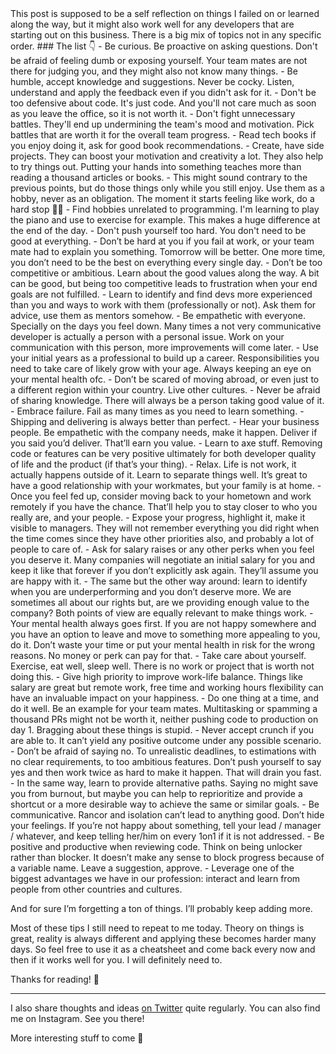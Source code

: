 
<Brief text="Just some advice I would give to my younger self today."/>
This post is supposed to be a self reflection on things I failed on or learned along the way, but it might also work well for any developers that are starting out on this business. There is a big mix of topics not in any specific order.
### The list 👇
- Be curious. Be proactive on asking questions. Don't be afraid of feeling dumb or exposing yourself. Your team mates are not there for judging you, and they might also not know many things.
- Be humble, accept knowledge and suggestions. Never be cocky. Listen, understand and apply the feedback even if you didn't ask for it.
- Don't be too defensive about code. It's just code. And you'll not care much as soon as you leave the office, so it is not worth it.
- Don't fight unnecessary battles. They'll end up undermining the team's mood and motivation. Pick battles that are worth it for the overall team progress.
- Read tech books if you enjoy doing it, ask for good book recommendations.
- Create, have side projects. They can boost your motivation and creativity a lot. They also help to try things out. Putting your hands into something teaches more than reading a thousand articles or books.
- This might sound contrary to the previous points, but do those things only while you still enjoy. Use them as a hobby, never as an obligation. The moment it starts feeling like work, do a hard stop 🙅‍♂️
- Find hobbies unrelated to programming. I'm learning to play the piano and use to exercise for example. This makes a huge difference at the end of the day.
- Don't push yourself too hard. You don't need to be good at everything.
- Don’t be hard at you if you fail at work, or your team mate had to explain you something. Tomorrow will be better. One more time, you don’t need to be the best on everything every single day.
- Don’t be too competitive or ambitious. Learn about the good values along the way. A bit can be good, but being too competitive leads to frustration when your end goals are not fulfilled.
- Learn to identify and find devs more experienced than you and ways to work with them (professionally or not). Ask them for advice, use them as mentors somehow.
- Be empathetic with everyone. Specially on the days you feel down. Many times a not very communicative developer is actually a person with a personal issue. Work on your communication with this person, more improvements will come later.
- Use your initial years as a professional to build up a career. Responsibilities you need to take care of likely grow with your age. Always keeping an eye on your mental health ofc.
- Don’t be scared of moving abroad, or even just to a different region within your country. Live other cultures.
- Never be afraid of sharing knowledge. There will always be a person taking good value of it.
- Embrace failure. Fail as many times as you need to learn something.
- Shipping and delivering is always better than perfect.
- Hear your business people. Be empathetic with the company needs, make it happen. Deliver if you said you’d deliver. That’ll earn you value.
- Learn to axe stuff. Removing code or features can be very positive ultimately for both developer quality of life and the product (if that’s your thing).
- Relax. Life is not work, it actually happens outside of it. Learn to separate things well. It’s great to have a good relationship with your workmates, but your family is at home.
- Once you feel fed up, consider moving back to your hometown and work remotely if you have the chance. That’ll help you to stay closer to who you really are, and your people.
- Expose your progress, highlight it, make it visible to managers. They will not remember everything you did right when the time comes since they have other priorities also, and probably a lot of people to care of.
- Ask for salary raises or any other perks when you feel you deserve it. Many companies will negotiate an initial salary for you and keep it like that forever if you don’t explicitly ask again. They’ll assume you are happy with it.
- The same but the other way around: learn to identify when you are underperforming and you don’t deserve more. We are sometimes all about our rights but, are we providing enough value to the company? Both points of view are equally relevant to make things work.
- Your mental health always goes first. If you are not happy somewhere and you have an option to leave and move to something more appealing to you, do it. Don’t waste your time or put your mental health in risk for the wrong reasons. No money or perk can pay for that.
- Take care about yourself. Exercise, eat well, sleep well. There is no work or project that is worth not doing this.
- Give high priority to improve work-life balance. Things like salary are great but remote work, free time and working hours flexibility can have an invaluable impact on your happiness.
- Do one thing at a time, and do it well. Be an example for your team mates. Multitasking or spamming a thousand PRs might not be worth it, neither pushing code to production on day 1. Bragging about these things is stupid.
- Never accept crunch if you are able to. It can’t yield any positive outcome under any possible scenario.
- Don’t be afraid of saying no. To unrealistic deadlines, to estimations with no clear requirements, to too ambitious features. Don’t push yourself to say yes and then work twice as hard to make it happen. That will drain you fast.
- In the same way, learn to provide alternative paths. Saying no might save you from burnout, but maybe you can help to reprioritize and provide a shortcut or a more desirable way to achieve the same or similar goals.
- Be communicative. Rancor and isolation can’t lead to anything good. Don’t hide your feelings. If you’re not happy about something, tell your lead / manager / whatever, and keep telling her/him on every 1on1 if it is not addressed.
- Be positive and productive when reviewing code. Think on being unlocker rather than blocker. It doesn’t make any sense to block progress because of a variable name. Leave a suggestion, approve.
- Leverage one of the biggest advantages we have in our profession: interact and learn from people from other countries and cultures.

And for sure I’m forgetting a ton of things. I’ll probably keep adding more.

Most of these tips I still need to repeat to me today. Theory on things is great, reality is always different and applying these becomes harder many days. So feel free to use it as a cheatsheet and come back every now and then if it works well for you. I will definitely need to.

Thanks for reading! 🙌

---

I also share thoughts and ideas [on Twitter](http://localhost:9999/artical/1) quite regularly. You can also find me on Instagram. See you there!

More interesting stuff to come 🙌